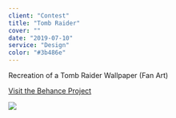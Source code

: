 ```yaml
---
client: "Contest"
title: "Tomb Raider"
cover: ""
date: "2019-07-10"
service: "Design"
color: "#3b486e"
---
```


Recreation of a Tomb Raider Wallpaper (Fan Art)

[Visit the Behance Project](https://www.behance.net/gallery/43907099/Tomb-Raider)

![](./detail-page-image.png)
